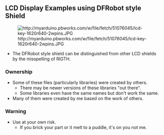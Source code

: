 == LCD Display Examples using DFRobot style Shield ==

[[File:http://myarduino.pbworks.com/w/file/fetch/51076045/lcd-key-1620r640-2wpins.JPG]]

* The DFRobot style shield can be distinguished from other LCD shields by the misspelling of RIGTH.

=== Ownership ===

* Some of these files (particularly libraries) were created by others.
** There may be newer versions of these libraries "out there".
** Some libraries even have the same names but don't work the same.
* Many of them were created by me based on the work of others.

=== Warning ===

* Use at your own risk.
** If you brick your part or it melt to a puddle, it's on you not me.


